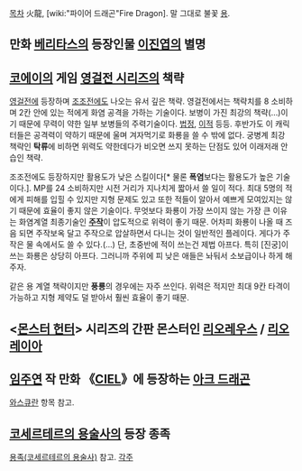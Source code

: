 [[목차]]
火龍, [wiki:"파이어 드래곤"Fire Dragon]. 말 그대로 불꽃 [[용]].

== 만화 [[베리타스]]의 등장인물 [[이진엽]]의 별명 ==

== [[코에이]]의 게임 [[영걸전 시리즈]]의 책략 ==
[[영걸전]]에 등장하며 [[조조전]]에도 나오는 유서 깊은 책략. 영걸전에서는 책략치를 8 소비하며 2칸 안에 있는 적에게 화염 공격을 가하는 기술이다. 보병이 가진 최강의 책략(…)이기 때문에 무력이 약한 일부 보병들의 주력기술이다. [[법정]], [[이적]] 등등. 후반가도 이 캐릭터들은 공격력이 약하기 때문에 울며 겨자먹기로 화룡을 쓸 수 밖에 없다. 궁병계 최강 책략인 '''탁류'''에 비하면 위력도 약한데다가 비오면 쓰지 못하는 단점도 있어 이래저래 안습인 책략.

조조전에도 등장하지만 활용도가 낮은 스킬이다[* 물론 '''폭염'''보다는 활용도가 높은 기술이다.]. MP를 24 소비하지만 시전 거리가 지나치게 짧아서 쓸 일이 적다. 최대 5명의 적에게 피해를 입힐 수 있지만 지형 문제도 있고 또한 적들이 알아서 예쁘게 모여있지는 않기 때문에 효율이 좋지 않은 기술이다. 무엇보다 화룡이 가장 쓰이지 않는 가장 큰 이유는 화염계열 최종기술인 '''[[주작]]'''이 압도적으로 위력이 좋기 때문. 어차피 화룡이 나올 때 즈음 되면 주작보옥 달고 주작으로 압살하면서 다니는 것이 일반적인 플레이다. 게다가 주작은 물 속에서도 쓸 수 있다.(…) 단, 초중반에 적이 쓰는건 제법 아프다. 특히 [진궁]이 쓰는 화룡은 상당히 아프다. 그러니까 주위에 피 낮은 애들은 놔둬서 소보급이나 하게 해주자.

같은 용 계열 책략이지만 '''풍룡'''의 경우에는 자주 쓰인다. 위력은 적지만 최대 9칸 타격이 가능하고 지형 제약도 덜 받아서 훨씬 효율이 좋기 때문.

== <[[몬스터 헌터]]> 시리즈의 간판 몬스터인 [[리오레우스]] / [[리오레이아]] ==

== [[임주연]] 작 만화 《[[CIEL]]》에 등장하는 [[아크 드래곤]] ==
[[와스큐란]] 항목 참고.

== [[코세르테르의 용술사]]의 등장 종족 ==
[[용족(코세르테르의 용술사)]] 참고.
[[각주]]
